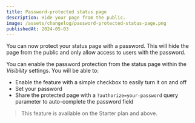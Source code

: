 ```yaml
---
title: Password-protected status page
description: Hide your page from the public.
image: /assets/changelog/password-protected-status-page.png
publishedAt: 2024-05-03
---
```


You can now protect your status page with a password. This will hide the page
from the public and only allow access to users with the password.

You can enable the password protection from the status page within the
_Visibility_ settings. You will be able to:

- Enable the feature with a simple checkbox to easily turn it on and off
- Set your password
- Share the protected page with a `?authorize=your-password` query parameter to
  auto-complete the password field

> This feature is available on the Starter plan and above.
